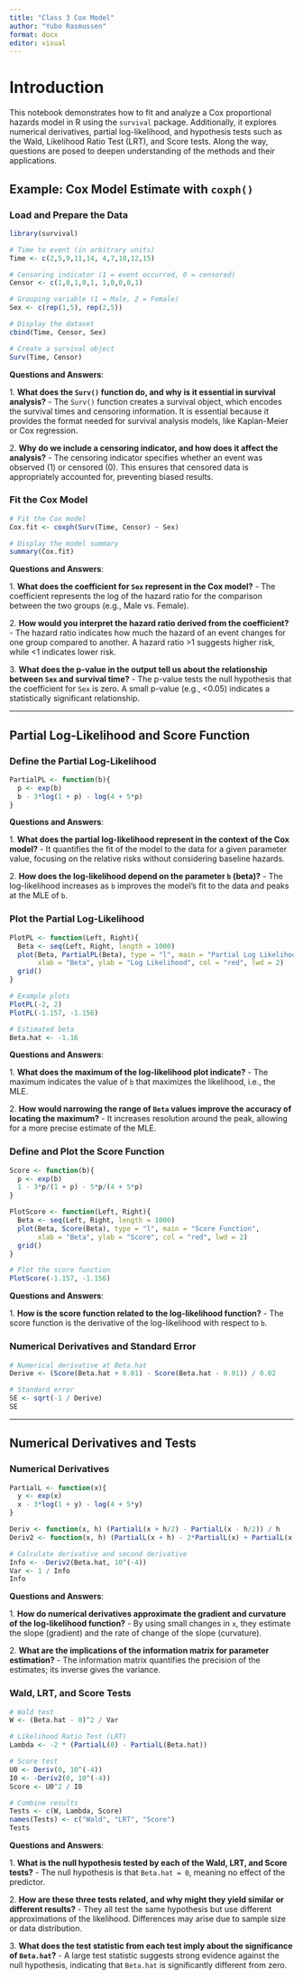---
title: "Class 3 Cox Model"
author: "Yubo Rasmussen"
format: docx
editor: visual
---

# Introduction

This notebook demonstrates how to fit and analyze a Cox proportional hazards model in R using the `survival` package. Additionally, it explores numerical derivatives, partial log-likelihood, and hypothesis tests such as the Wald, Likelihood Ratio Test (LRT), and Score tests. Along the way, questions are posed to deepen understanding of the methods and their applications.

## Example: Cox Model Estimate with `coxph()`

### Load and Prepare the Data

```{r}
library(survival)

# Time to event (in arbitrary units)
Time <- c(2,5,9,11,14, 4,7,10,12,15)

# Censoring indicator (1 = event occurred, 0 = censored)
Censor <- c(1,0,1,0,1, 1,0,0,0,1)

# Grouping variable (1 = Male, 2 = Female)
Sex <- c(rep(1,5), rep(2,5))

# Display the dataset
cbind(Time, Censor, Sex)

# Create a survival object
Surv(Time, Censor)
```

**Questions and Answers**:

1\. **What does the `Surv()` function do, and why is it essential in survival analysis?** - The `Surv()` function creates a survival object, which encodes the survival times and censoring information. It is essential because it provides the format needed for survival analysis models, like Kaplan-Meier or Cox regression.

2\. **Why do we include a censoring indicator, and how does it affect the analysis?** - The censoring indicator specifies whether an event was observed (1) or censored (0). This ensures that censored data is appropriately accounted for, preventing biased results.

### Fit the Cox Model

```{r}
# Fit the Cox model
Cox.fit <- coxph(Surv(Time, Censor) ~ Sex)

# Display the model summary
summary(Cox.fit)
```

**Questions and Answers**:

1\. **What does the coefficient for `Sex` represent in the Cox model?** - The coefficient represents the log of the hazard ratio for the comparison between the two groups (e.g., Male vs. Female).

2\. **How would you interpret the hazard ratio derived from the coefficient?** - The hazard ratio indicates how much the hazard of an event changes for one group compared to another. A hazard ratio \>1 suggests higher risk, while \<1 indicates lower risk.

3\. **What does the p-value in the output tell us about the relationship between `Sex` and survival time?** - The p-value tests the null hypothesis that the coefficient for `Sex` is zero. A small p-value (e.g., \<0.05) indicates a statistically significant relationship.

------------------------------------------------------------------------

## Partial Log-Likelihood and Score Function

### Define the Partial Log-Likelihood

```{r}
PartialPL <- function(b){
  p <- exp(b)
  b - 3*log(1 + p) - log(4 + 5*p)
}
```

**Questions and Answers**:

1\. **What does the partial log-likelihood represent in the context of the Cox model?** - It quantifies the fit of the model to the data for a given parameter value, focusing on the relative risks without considering baseline hazards.

2\. **How does the log-likelihood depend on the parameter `b` (beta)?** - The log-likelihood increases as `b` improves the model's fit to the data and peaks at the MLE of `b`.

### Plot the Partial Log-Likelihood

```{r}
PlotPL <- function(Left, Right){
  Beta <- seq(Left, Right, length = 1000)
  plot(Beta, PartialPL(Beta), type = "l", main = "Partial Log Likelihood",
       xlab = "Beta", ylab = "Log Likelihood", col = "red", lwd = 2)
  grid()
}

# Example plots
PlotPL(-2, 2)
PlotPL(-1.157, -1.156)

# Estimated beta
Beta.hat <- -1.16
```

**Questions and Answers**:

1\. **What does the maximum of the log-likelihood plot indicate?** - The maximum indicates the value of `b` that maximizes the likelihood, i.e., the MLE.

2\. **How would narrowing the range of `Beta` values improve the accuracy of locating the maximum?** - It increases resolution around the peak, allowing for a more precise estimate of the MLE.

### Define and Plot the Score Function

```{r}
Score <- function(b){
  p <- exp(b)
  1 - 3*p/(1 + p) - 5*p/(4 + 5*p)
}

PlotScore <- function(Left, Right){
  Beta <- seq(Left, Right, length = 1000)
  plot(Beta, Score(Beta), type = "l", main = "Score Function",
       xlab = "Beta", ylab = "Score", col = "red", lwd = 2)
  grid()
}

# Plot the score function
PlotScore(-1.157, -1.156)
```

**Questions and Answers**:

1\. **How is the score function related to the log-likelihood function?** - The score function is the derivative of the log-likelihood with respect to `b`.

### Numerical Derivatives and Standard Error

```{r}
# Numerical derivative at Beta.hat
Derive <- (Score(Beta.hat + 0.01) - Score(Beta.hat - 0.01)) / 0.02

# Standard error
SE <- sqrt(-1 / Derive)
SE
```

------------------------------------------------------------------------

## Numerical Derivatives and Tests

### Numerical Derivatives

```{r}
PartialL <- function(x){
  y <- exp(x)
  x - 3*log(1 + y) - log(4 + 5*y)
}

Deriv <- function(x, h) (PartialL(x + h/2) - PartialL(x - h/2)) / h
Deriv2 <- function(x, h) (PartialL(x + h) - 2*PartialL(x) + PartialL(x - h)) / h^2

# Calculate derivative and second derivative
Info <- -Deriv2(Beta.hat, 10^(-4))
Var <- 1 / Info
Info
```

**Questions and Answers**:

1\. **How do numerical derivatives approximate the gradient and curvature of the log-likelihood function?** - By using small changes in `x`, they estimate the slope (gradient) and the rate of change of the slope (curvature).

2\. **What are the implications of the information matrix for parameter estimation?** - The information matrix quantifies the precision of the estimates; its inverse gives the variance.

### Wald, LRT, and Score Tests

```{r}
# Wald test
W <- (Beta.hat - 0)^2 / Var

# Likelihood Ratio Test (LRT)
Lambda <- -2 * (PartialL(0) - PartialL(Beta.hat))

# Score test
U0 <- Deriv(0, 10^(-4))
I0 <- -Deriv2(0, 10^(-4))
Score <- U0^2 / I0

# Combine results
Tests <- c(W, Lambda, Score)
names(Tests) <- c("Wald", "LRT", "Score")
Tests
```

**Questions and Answers**:

1\. **What is the null hypothesis tested by each of the Wald, LRT, and Score tests?** - The null hypothesis is that `Beta.hat = 0`, meaning no effect of the predictor.

2\. **How are these three tests related, and why might they yield similar or different results?** - They all test the same hypothesis but use different approximations of the likelihood. Differences may arise due to sample size or data distribution.

3\. **What does the test statistic from each test imply about the significance of `Beta.hat`?** - A large test statistic suggests strong evidence against the null hypothesis, indicating that `Beta.hat` is significantly different from zero.
